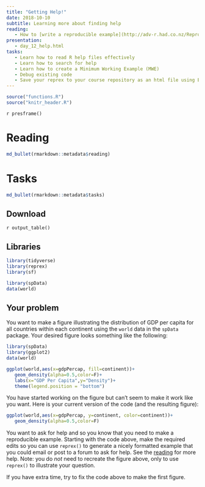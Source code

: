 ```yaml
---
title: "Getting Help!"
date: 2018-10-10 
subtitle: Learning more about finding help
reading:
   - How to [write a reproducible example](http://adv-r.had.co.nz/Reproducibility.html)
presentation:
   - day_12_help.html
tasks:
   - Learn how to read R help files effectively
   - Learn how to search for help
   - Learn how to create a Minimum Working Example (MWE)
   - Debug existing code
   - Save your reprex to your course repository as an html file using Export -> "Save As Webpage" in the RStudio "Viewer" Tab.
---
```


```r
source("functions.R")
source("knitr_header.R")
```

`r presframe()`

# Reading

```r
md_bullet(rmarkdown::metadata$reading)
```

# Tasks

```r
md_bullet(rmarkdown::metadata$tasks)
```

## Download

`r output_table()`

## Libraries

```r
library(tidyverse)
library(reprex)
library(sf)

library(spData)
data(world)
```

## Your problem

You want to make a figure illustrating the distribution of GDP per capita for all countries within each continent using the `world` data in the `spData` package.  Your desired figure looks something like the following:

```r
library(spData)
library(ggplot2)
data(world)

ggplot(world,aes(x=gdpPercap, fill=continent))+
   geom_density(alpha=0.5,color=F)+
   labs(x="GDP Per Capita",y="Density")+
   theme(legend.position = "bottom")
```

You have started working on the figure but can't seem to make it work like you want.  Here is your current version of the code (and the resulting figure):

```r
ggplot(world,aes(x=gdpPercap, y=continent, color=continent))+
   geom_density(alpha=0.5,color=F)
```

You want to ask for help and so you know that you need to make a reproducible example.  Starting with the code above, make the required edits so you can use `reprex()` to generate a nicely formatted example that you could email or post to a forum to ask for help.  See the [reading](https://reprex.tidyverse.org/) for more help. Note: you do _not_ need to recreate the figure above, only to use `reprex()` to illustrate your question.

If you have extra time, try to fix the code above to make the first figure.


